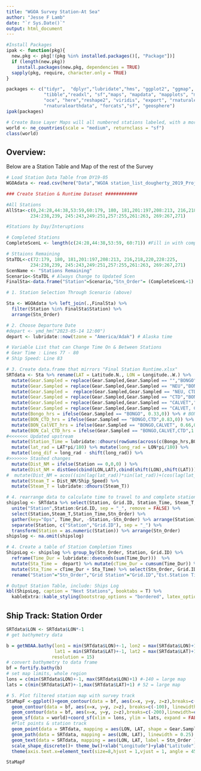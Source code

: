 ```yaml
---
title: "WGOA Survey Station-At Sea"
author: "Jesse F Lamb"
date: "`r Sys.Date()`"
output: html_document
---
```




```r

#Install Packages
ipak <- function(pkg){
  new.pkg <- pkg[!(pkg %in% installed.packages()[, "Package"])]
  if (length(new.pkg)) 
    install.packages(new.pkg, dependencies = TRUE)
  sapply(pkg, require, character.only = TRUE)
}

packages <- c("tidyr",  "dplyr","lubridate","hms", "ggplot2", "ggmap", "lattice", "stringr", "data.table",  
              "tibble","readxl", "sf","maps", "mapdata", "mapplots", "mapview", "marmap", "Cairo", "ncdf4",
              "oce", "here","reshape2", "viridis", "export", "rnaturalearth", "kableExtra",
              "rnaturalearthdata", "forcats","sf", "geosphere")
ipak(packages)

# Create Base Layer Maps will all numbered stations labeled, with a more focused region (not whole WGOA)
world <- ne_countries(scale = "medium", returnclass = "sf")
class(world)

```

## Overview:

Below are a Station Table and Map of the rest of the Survey

```r


# Load Station Data Table from DY19-05
WGOAdata <- read.csv(here("Data","WGOA station_list_dougherty_2019_ProjInstrutions.csv"))

### Create Station & Runtime Dataset ############

#All Stations
AllSta<-c(0,24:28,44:38,53:59,60:179, 180, 181,201:197,208:213, 216,218,220,228:225,
         234:238,239, 245:243,249:251,257:255,261:263, 269:267,271)

#Stations by Day/Interuptions

# Completed Stations
CompleteScenL <- length(c(24:28,44:38,53:59, 60:71)) #Fill in with completed StaTDL stations

# Sttaions Remaining
StaTDL<-c(72:179, 180, 181,201:197,208:213, 216,218,220,228:225,
         234:238,239, 245:243,249:251,257:255,261:263, 269:267,271)
ScenName <- "Stations Remaining"
Scenario<-StaTDL # Always Change to Updated Scen
FinalSta<-data.frame("Station"=Scenario,"Stn_Order"= (CompleteScenL+1):(CompleteScenL+length(Scenario)))

# 1. Station Selection Through Scenario (above) 

Sta <- WGOAdata %>% left_join(.,FinalSta) %>%
  filter(Station %in% FinalSta$Station) %>%  
  arrange(Stn_Order)

# 2. Choose Departure Date
#depart <- ymd_hm("2023-05-14 12:00")
depart <- lubridate::now(tzone = "America/Adak") # Alaska time

# Variable List that can Change Time On & Between Stations
# Gear Time : Lines 77 - 80
# Ship Speed: Line 83

# 3. Create data.frame that mirrors "Final Station Runtime.xlsx"
SRTdata <- Sta %>% rename(LAT = Latitude.N., LON = Longitude..W.) %>% 
  mutate(Gear.Sampled = replace(Gear.Sampled,Gear.Sampled == "","BONGO")) %>% 
  mutate(Gear.Sampled = replace(Gear.Sampled,Gear.Sampled == "NEU","BONGO")) %>% 
  mutate(Gear.Sampled =  replace(Gear.Sampled,Gear.Sampled == "NEU, CTD","BONGO,CTD")) %>%
  mutate(Gear.Sampled = replace(Gear.Sampled,Gear.Sampled == "CTD","BONGO,CTD")) %>% 
  mutate(Gear.Sampled = replace(Gear.Sampled,Gear.Sampled == "CALVET","BONGO,CALVET")) %>% 
  mutate(Gear.Sampled = replace(Gear.Sampled,Gear.Sampled == "CALVET, CTD","BONGO,CALVET,CTD")) %>% 
  mutate(Bongo_hrs = ifelse(Gear.Sampled == "BONGO", 0.33,0)) %>% # BONGO at all stations
  mutate(BON_CTD_hrs = ifelse(Gear.Sampled == "BONGO,CTD",0.83,0)) %>% 
  mutate(BON_CalVET_hrs = ifelse(Gear.Sampled == "BONGO,CALVET", 0.66,0)) %>% 
  mutate(BON_Cal_CTD_hrs = ifelse(Gear.Sampled == "BONGO,CALVET,CTD",1.16,0)) %>% 
#<<<<<<< Updated upstream
  mutate(Station_Time = lubridate::dhours(rowSums(across(c(Bongo_hrs,BON_CTD_hrs,BON_CalVET_hrs,BON_Cal_CTD_hrs))))) %>% mutate(Ship_Speed = 11) %>%  # Ship speed is Variable
  mutate(lat_rad = LAT*pi/180) %>% mutate(long_rad = LON*pi/180) %>% 
  mutate(long_dif = long_rad - shift(long_rad)) %>% 
#>>>>>>> Stashed changes
  mutate(Dist_NM = ifelse(Station == 0,0,0) ) %>% 
  mutate(Dist_NM = distGeo(cbind(LON,LAT),cbind(shift(LON),shift(LAT)))/(1000*1.852)) %>% # distGEO does what code below does in base r
#  mutate(Dist_NM = acos((sin(lag(lat_rad))*sin(lat_rad))+(cos(lag(lat_rad))*cos(lat_rad)*cos(long_dif)))/(pi/180)*60) %>%  
  mutate(Steam_T = Dist_NM/Ship_Speed) %>% 
  mutate(Steam_T = lubridate::dhours(Steam_T))

# 4. rearrange data to calculate time to travel to and complete station operations
shipslog <- SRTdata %>% select(Station, Grid.ID, Station_Time, Steam_T, Stn_Order) %>% # SRTdata will be replaced by filtered stations above
  unite("Station",Station:Grid.ID, sep = "_", remove = FALSE) %>% 
  select(Station,Steam_T,Station_Time,Stn_Order) %>% 
  gather(key="Ops", Time_Dur, -Station,-Stn_Order) %>% arrange(Station) %>% 
  separate(Station, c("Station","Grid.ID"), sep = "_") %>% 
  transform(Station = as.numeric(Station)) %>% arrange(Stn_Order) 
shipslog <- na.omit(shipslog)

# 4. Create a table of Station Completion Times 
ShipsLog <- shipslog %>% group_by(Stn_Order, Station, Grid.ID) %>% 
  reframe(Time_Dur = lubridate::dseconds(sum(Time_Dur)))  %>% 
  mutate(Sta_Time =  depart) %>% mutate(cTime_Dur = cumsum(Time_Dur)) %>%
  mutate(Sta_Time = cTime_Dur + Sta_Time) %>% select(Stn_Order, Grid.ID,Sta_Time) %>% 
  rename("Station"="Stn_Order","Grid Station"="Grid.ID","Est.Station Time"="Sta_Time")

# Output Station Table, include: Ships Log
kbl(ShipsLog, caption = "Next Stations", booktabs = T) %>% 
  kableExtra::kable_styling(bootstrap_options = "bordered", latex_options = c("striped", "HOLD_position"))
```

## Ship Track: Station Order


```r

SRTdata$LON <- SRTdata$LON*-1
# get bathymetry data

b = getNOAA.bathy(lon1 = min(SRTdata$LON)+-1, lon2 = max(SRTdata$LON)+1, 
                  lat1 = min(SRTdata$LAT)+-1, lat2 = max(SRTdata$LAT)+1, 
                 resolution = 15)
# convert bathymetry to data frame
bf = fortify.bathy(b)
# set map limits, whole region
lons = c(min(SRTdata$LON)+-1, max(SRTdata$LON)+1) #-140 = large map
lats = c(min(SRTdata$LAT)+-1,max(SRTdata$LAT)+1) # 52 = large map

# 5. Plot filtered station map with survey track
StaMapF <-ggplot()+geom_contour(data = bf, aes(x=x, y=y, z=z),breaks=c(-50),linewidth=c(0.5),colour="light grey")+ # add 50m contour
  geom_contour(data = bf, aes(x=x, y=y, z=z), breaks=c(-100), linewidth=c(0.5), colour="darkgrey")+ # add 100m contour
  geom_contour(data = bf, aes(x=x, y=y, z=z),breaks=c(-200),linewidth=c(0.3), colour="black")+ # add 200m contour
  geom_sf(data = world)+coord_sf(xlim = lons, ylim = lats, expand = FALSE)+ # add coastline
  #Plot points & station track
  geom_point(data = SRTdata, mapping = aes(LON, LAT, shape = Gear.Sampled), size = 1)+ 
  geom_path(data = SRTdata, mapping = aes(LON, LAT), linewidth = 0.25) +  
  geom_text(data = SRTdata, mapping = aes(LON, LAT, label = Stn_Order ), nudge_y = -0.08, size = 2.5)+ 
  scale_shape_discrete()+ theme_bw()+xlab("Longitude")+ylab("Latitude")+ ggtitle(paste(ScenName,length(Scenario),"Stations")) +
  theme(axis.text.x=element_text(size=8,hjust = 1,vjust = 1, angle = 45, color = "black"), axis.text.y = element_text(size=8, color = "black")) 

StaMapF
```


